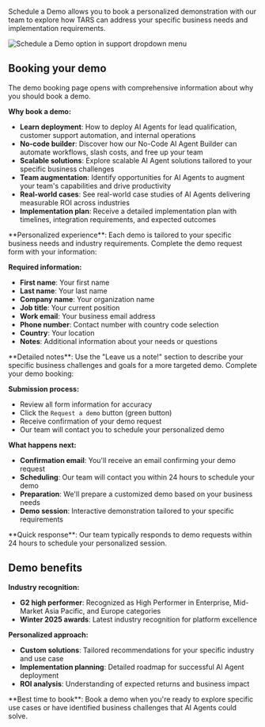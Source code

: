 Schedule a Demo allows you to book a personalized demonstration with our team to explore how TARS can address your specific business needs and implementation requirements.

<Frame>
  <img
    src="/images/dashboard/support/step-2-schedule-demo.png"
    alt="Schedule a Demo option in support dropdown menu"
  />
</Frame>

## Booking your demo

<Steps>

<Step title="Access demo page" icon="arrow-up-right-from-square">
  The demo booking page opens with comprehensive information about why you
  should book a demo.

  **Why book a demo:**

  - **Learn deployment**: How to deploy AI Agents for lead qualification, customer support automation, and internal operations
  - **No-code builder**: Discover how our No-Code AI Agent Builder can automate workflows, slash costs, and free up your team
  - **Scalable solutions**: Explore scalable AI Agent solutions tailored to your specific business challenges
  - **Team augmentation**: Identify opportunities for AI Agents to augment your team's capabilities and drive productivity
  - **Real-world cases**: See real-world case studies of AI Agents delivering measurable ROI across industries
  - **Implementation plan**: Receive a detailed implementation plan with timelines, integration requirements, and expected outcomes

  <Info>
    **Personalized experience**: Each demo is tailored to your specific business needs and industry requirements.
  </Info>
</Step>

<Step title="Fill demo request form" icon="file-pen">
  Complete the demo request form with your information:
  
  **Required information:**
  - **First name**: Your first name
  - **Last name**: Your last name
  - **Company name**: Your organization name
  - **Job title**: Your current position
  - **Work email**: Your business email address
  - **Phone number**: Contact number with country code selection
  - **Country**: Your location
  - **Notes**: Additional information about your needs or questions

  <Tip>
  **Detailed notes**: Use the "Leave us a note!" section to describe your specific business challenges and goals for a more targeted demo.
  </Tip>
</Step>

<Step title="Submit demo request" icon="paper-plane">
  Complete your demo booking:
  
  **Submission process:**
  - Review all form information for accuracy
  - Click the `Request a demo` button (green button)
  - Receive confirmation of your demo request
  - Our team will contact you to schedule your personalized demo
  
  **What happens next:**
  - **Confirmation email**: You'll receive an email confirming your demo request
  - **Scheduling**: Our team will contact you within 24 hours to schedule your demo
  - **Preparation**: We'll prepare a customized demo based on your business needs
  - **Demo session**: Interactive demonstration tailored to your specific requirements
  
  <Check>
  **Quick response**: Our team typically responds to demo requests within 24 hours to schedule your personalized session.
  </Check>
</Step>
</Steps>

## Demo benefits

**Industry recognition:**

- **G2 high performer**: Recognized as High Performer in Enterprise, Mid-Market Asia Pacific, and Europe categories
- **Winter 2025 awards**: Latest industry recognition for platform excellence

**Personalized approach:**

- **Custom solutions**: Tailored recommendations for your specific industry and use case
- **Implementation planning**: Detailed roadmap for successful AI Agent deployment
- **ROI analysis**: Understanding of expected returns and business impact

<Tip>
  **Best time to book**: Book a demo when you're ready to explore specific use
  cases or have identified business challenges that AI Agents could solve.
</Tip>
